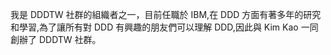 我是 DDDTW 社群的組織者之一，目前任職於 IBM,在 DDD 方面有著多年的研究和學習,為了讓所有對 DDD 有興趣的朋友們可以理解 DDD,因此與 Kim Kao 一同創辦了 DDDTW 社群。
